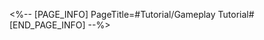 <%-- [PAGE_INFO]
PageTitle=#Tutorial/Gameplay Tutorial#
[END_PAGE_INFO] --%>
{{Tutorial
|sort      = 870101
|title     = Gameplay Tutorial
|subtitle  = 
|type      = 
|about     = 
|image1    = Tutorial Gameplay Tutorial 1.png{{subst:void|<!--$UPLOAD:<<SpriteOutput/TutorialPic/TutorialPage_870101.png>-<Tutorial Gameplay Tutorial 1.png>-<Tutorial Files>>-->}}
|text1     = Each task the chimeras complete increases the {{Color|#6fb2|<icon SpriteName=ActivityChimeraWorkHP id=0 width=1 height=1>Task Progress}} based on the chimeras' {{Color|#d5ae|<icon SpriteName=ActivityChimeraATK id=1 width=1 height=1>efficiency}}.
|image2    = Tutorial Gameplay Tutorial 2.png{{subst:void|<!--$UPLOAD:<<SpriteOutput/TutorialPic/TutorialPage_870102.png>-<Tutorial Gameplay Tutorial 2.png>-<Tutorial Files>>-->}}
|text2     = At the same time, the chimeras will reduce their {{Color|#6fb2|<icon SpriteName=ActivityChimeraHP id=0 width=1 height=1>stamina}} by an amount equal to their {{Color|#d5ae|<icon SpriteName=ActivityChimeraWorkATK id=1 width=1 height=1>Task Consumption}}.
|image3    = Tutorial Gameplay Tutorial 3.png{{subst:void|<!--$UPLOAD:<<SpriteOutput/TutorialPic/TutorialPage_870103.png>-<Tutorial Gameplay Tutorial 3.png>-<Tutorial Files>>-->}}
|text3     = The higher a chimera's {{Color|#d5ae|<icon SpriteName=ActivityChimeraATK id=0 width=1 height=1>efficiency}} and {{Color|#6fb2|<icon SpriteName=ActivityChimeraHP id=1 width=1 height=1>stamina}}, the greater its work capacity.
}}